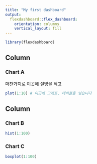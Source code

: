 ---
title: "My first dashboard"
output: 
  flexdashboard::flex_dashboard:
    orientation: columns
    vertical_layout: fill
---

```{r setup, include=FALSE}
library(flexdashboard)
```

Column {data-width=650}
-----------------------------------------------------------------------

### Chart A

마찬가지로 이곳에 설명을 적고

```{r}
plot(1:10) # 이곳에 그래프, 테이블을 넣습니다 
```

Column {data-width=350}
-----------------------------------------------------------------------

### Chart B

```{r}
hist(1:100)
```

### Chart C

```{r}
boxplot(1:100)
```

